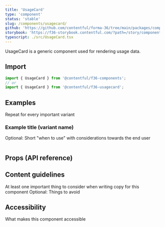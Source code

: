 ```yaml
---
title: 'UsageCard'
type: 'component'
status: 'stable'
slug: /components/usagecard/
github: 'https://github.com/contentful/forma-36/tree/main/packages/components/usagecard'
storybook: 'https://f36-storybook.contentful.com/?path=/story/components-usagecard--default'
typescript: ./src/UsageCard.tsx
---
```


UsageCard is a generic component used for rendering usage data.

## Import

```jsx static=true
import { UsageCard } from '@contentful/f36-components';
// or
import { UsageCard } from '@contentful/f36-usagecard';
```

## Examples

Repeat for every important variant

### Example title (variant name)

Optional: Short "when to use" with considerations towards the end user

```jsx file=../examples/UsageCardExample.tsx

```

## Props (API reference)

<PropsTable of="UsageCard" />

## Content guidelines

At least one important thing to consider when writing copy for this component
Optional: Things to avoid

## Accessibility

What makes this component accessible
